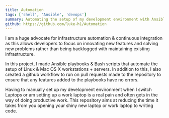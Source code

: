 ```yaml
---
title: Automation
tags: ['shell', 'Ansible', 'devops']
summary: Automating the setup of my development environment with Ansible & bash
github: https://github.com/luke-h1/Automation
---
```


I am a huge advocate for infrastructure automation & continuous integration as this allows developers to focus on innovating new features and solving new problems rather than being backlogged with maintaining existing infrastructure.


In this project, I made Ansible playbooks & Bash scripts that automate the setup of Linux & Mac OS X workstations + servers. In addition to this, I also created a github workflow to run on pull requests made to the repository to ensure that any features added to the playbooks have no errors.


Having to manually set up my development environment when I switch Laptops or am setting up a work laptop is a real pain and often gets in the way of doing productive work. This repository aims at reducing the time it takes from you opening your shiny new laptop or work laptop to writing code. 
